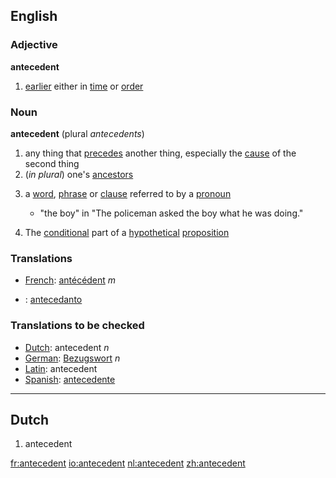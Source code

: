 ==English==
===Adjective===
'''antecedent'''
# [[earlier]] either in [[time]] or [[order]]
===Noun===
'''antecedent'''   (plural ''antecedents'')
# any thing that [[precede]]s another thing, especially the [[cause]] of the second thing
#(''in plural'') one's [[ancestor]]s
#{{grammar}} a [[word]], [[phrase]] or [[clause]] referred to by a [[pronoun]]
#* "the boy" in "The policeman asked the boy what he was doing."
#{{logic}} The [[conditional]] part of a [[hypothetical]] [[proposition]]
{{wikipedia}}

===Translations===

*[[French]]: [[antécédent]] ''m''
*{{io}} : [[antecedanto]]

===Translations to be checked===
*[[Dutch]]: antecedent ''n''
*[[German]]: [[Bezugswort]] ''n''
*[[Latin]]: antecedent
*[[Spanish]]: [[antecedente]]
----

==Dutch==
# antecedent

[[fr:antecedent]]
[[io:antecedent]]
[[nl:antecedent]]
[[zh:antecedent]]
